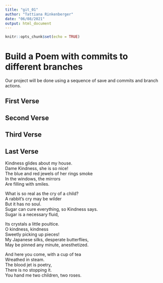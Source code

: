 ```yaml
---
title: "git_01"
author: "Tattiana Rinkenberger"
date: "06/08/2021"
output: html_document
---
```


```r
knitr::opts_chunk$set(echo = TRUE)
```
# Build a Poem with commits to different branches
Our project will be done using a sequence of save and commits and branch actions.
<!-- Do not modify or change any text in "!--" bracketed areas such as this --- these are instructions to
you, if you change any of this the git program will notice it and compromise your git merging strategy !-->

## First Verse 
<!--Put the first five lines of a poem by Lewis Carrol in this section!-->

## Second Verse
<!--Put the first five lines of a poem by Robert Frost here!-->

## Third Verse
<!--Put the first two verses of The Walrus and the Carpenter here!-->

## Last Verse
<!--Put a short poem of your choice 8-20 lines,here!-->

Kindness glides about my house.  
Dame Kindness, she is so nice!  
The blue and red jewels of her rings smoke  
In the windows, the mirrors  
Are filling with smiles.  

What is so real as the cry of a child?  
A rabbit’s cry may be wilder  
But it has no soul.  
Sugar can cure everything, so Kindness says.  
Sugar is a necessary fluid,  

Its crystals a little poultice.  
O kindness, kindness  
Sweetly picking up pieces!  
My Japanese silks, desperate butterflies,  
May be pinned any minute, anesthetized.  

And here you come, with a cup of tea  
Wreathed in steam.  
The blood jet is poetry,  
There is no stopping it.  
You hand me two children, two roses.  